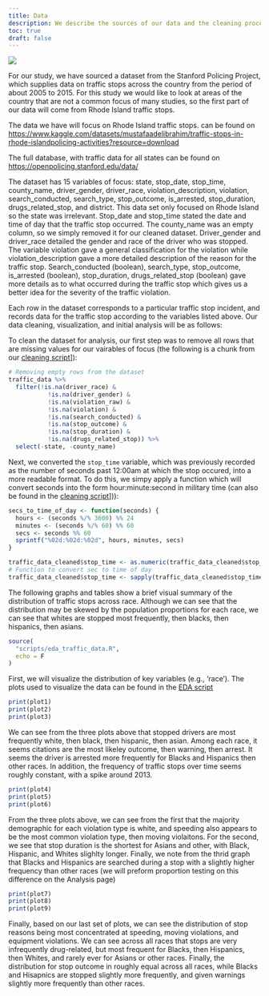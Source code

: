 ```yaml
---
title: Data
description: We describe the sources of our data and the cleaning process.
toc: true
draft: false
---
```


![](images/dataset-cover.png)

For our study, we have sourced a dataset from the Stanford Policing Project, which supplies data on traffic stops across the country from the period of about 2005 to 2015. For this study we would like to look at areas of the country that are not a common focus of many studies, so the first part of our data will come from Rhode Island traffic stops.

The data we have will focus on Rhode Island traffic stops. can be found on <https://www.kaggle.com/datasets/mustafaadelibrahim/traffic-stops-in-rhode-islandpolicing-activities?resource=download>

The full database, with traffic data for all states can be found on <https://openpolicing.stanford.edu/data/>

The dataset has 15 variables of focus: state, stop_date, stop_time, county_name, driver_gender, driver_race, violation_description, violation, search_conducted, search_type, stop_outcome, is_arrested, stop_duration, drugs_related_stop, and district. This data set only focused on Rhode Island so the state was irrelevant. Stop_date and stop_time stated the date and time of day that the traffic stop occurred. The county_name was an empty column, so we simply removed it for our cleaned dataset. Driver_gender and driver_race detailed the gender and race of the driver who was stopped. The variable violation gave a general classification for the violation while violation_description gave a more detailed description of the reason for the traffic stop. Search_conducted (boolean), search_type, stop_outcome, is_arrested (boolean), stop_duration, drugs_related_stop (boolean) gave more details as to what occurred during the traffic stop which gives us a better idea for the severity of the traffic violation.

Each row in the dataset corresponds to a particular traffic stop incident, and records data for the traffic stop according to the variables listed above. Our data cleaning, visualization, and initial analysis will be as follows:

To clean the dataset for analysis, our first step was to remove all rows that are missing values for our vairables of focus (the following is a chunk from our [cleaning script](/scripts/load_and_clean_data.R)]):

```r
# Removing empty rows from the dataset
traffic_data %>%
  filter(!is.na(driver_race) & 
           !is.na(driver_gender) & 
           !is.na(violation_raw) & 
           !is.na(violation) & 
           !is.na(search_conducted) & 
           !is.na(stop_outcome) & 
           !is.na(stop_duration) & 
           !is.na(drugs_related_stop)) %>%
  select(-state, -county_name)
```

Next, we converted the `stop_time` variable, which was previously recorded as the number of seconds past 12:00am at which the stop occured, into a more readable format. To do this, we simpy apply a function which will convert seconds into the form hour:minute:second in military time (can also be found in the [cleaning script](/scripts/load_and_clean_data.R)])):

```r

secs_to_time_of_day <- function(seconds) {
  hours <- (seconds %/% 3600) %% 24
  minutes <- (seconds %/% 60) %% 60
  secs <- seconds %% 60
  sprintf("%02d:%02d:%02d", hours, minutes, secs)
}

traffic_data_cleaned$stop_time <- as.numeric(traffic_data_cleaned$stop_time)
# Function to convert sec to time of day
traffic_data_cleaned$stop_time <- sapply(traffic_data_cleaned$stop_time, secs_to_time_of_day)
```

The following graphs and tables show a brief visual summary of the distribution of traffic stops across race. Although we can see that the distribution may be skewed by the population proportions for each race, we can see that whites are stopped most frequently, then blacks, then hispanics, then asians.

```r
source(
  "scripts/eda_traffic_data.R",
  echo = F
)
```

First, we will visualize the distribution of key variables (e.g., 'race'). The plots used to visualize the data can be found in the [EDA script](scripts/eda_traffic_data.R)

```r
print(plot1)
print(plot2)
print(plot3)
```

We can see from the three plots above that stopped drivers are most frequently white, then black, then hispanic, then asian. Among each race, it seems citations are the most likeley outcome, then warning, then arrest. It seems the driver is arrested more frequently for Blacks and Hispanics then other races. In addition, the frequency of traffic stops over time seems roughly constant, with a spike around 2013.

```r
print(plot4)
print(plot5)
print(plot6)
```

From the three plots above, we can see from the first that the majority demographic for each violation type is white, and speeding also appears to be the most common violation type, then moving violaitons. For the second, we see that stop duration is the shortest for Asians and other, with Black, Hispanic, and Whites slighlty longer. Finally, we note from the thrid graph that Blacks and Hispanics are searched during a stop with a slightly higher frequency than other races (we will preform proportion testing on this difference on the Analysis page)

```r
print(plot7)
print(plot8)
print(plot9)
```
Finally, based on our last set of plots, we can see the distribution of stop reasons being most concentrated at speeding, moving violations, and equipment violations. We can see across all races that stops are very infrequently drug-related, but most frequent for Blacks, then Hispanics, then Whites, and rarely ever for Asians or other races. Finally, the distribution for stop outcome in roughly equal across all races, while Blacks and Hisapnics are stopped slightly more frequently, and given warnings slightly more frequently than other races.